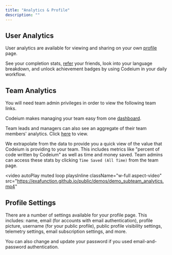 ```yaml
---
title: "Analytics & Profile"
description: ""
---
```


## User Analytics

User analytics are available for viewing and sharing on your own [profile](https://codeium.com/profile) page.

See your completion stats, [refer](https://codeium.com/referral) your friends, look into your language breakdown,
and unlock achievement badges by using Codeium in your daily workflow.

## Team Analytics

<Note>
  You will need team admin privileges in order to view the following team links.
</Note>

Codeium makes managing your team easy from one [dashboard](https://codeium.com/team/).

Team leads and managers can also see an aggregate of their team members' analytics.
Click [here](https://codeium.com/team/analytics) to view.

We extrapolate from the data to provide you a quick view of the value that Codeium is providing to your team.
This includes metrics like "percent of code written by Codeium" as well as time and money saved.
Team admins can access these stats by clicking `Time Saved (All Time)` from the team page.

<video
  autoPlay
  muted
  loop
  playsInline
  className="w-full aspect-video"
  src="https://exafunction.github.io/public/demos/demo_subteam_analytics.mp4"
></video>

## Profile Settings

There are a number of settings available for your profile page. This includes: name, email (for accounts with email authentication), profile picture, username (for your public profile), public profile visibility settings, telemetry settings, email subscription settings, and more.

You can also change and update your password if you used email-and-password authentication.
